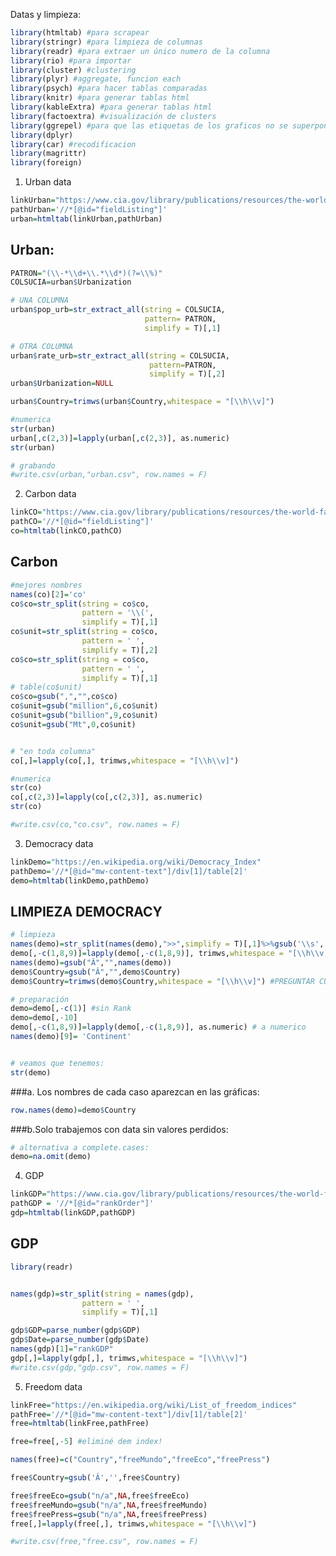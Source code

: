 
Datas y limpieza:

```r
library(htmltab) #para scrapear
library(stringr) #para limpieza de columnas 
library(readr) #para extraer un único numero de la columna
library(rio) #para importar
library(cluster) #clustering
library(plyr) #aggregate, funcion each
library(psych) #para hacer tablas comparadas
library(knitr) #para generar tablas html
library(kableExtra) #para generar tablas html
library(factoextra) #visualización de clusters
library(ggrepel) #para que las etiquetas de los graficos no se superpongan
library(dplyr)
library(car) #recodificacion
library(magrittr)
library(foreign)
```

1. Urban data
```r
linkUrban="https://www.cia.gov/library/publications/resources/the-world-factbook/fields/349.html"
pathUrban='//*[@id="fieldListing"]'
urban=htmltab(linkUrban,pathUrban)
```
## Urban:

```r

PATRON="(\\-*\\d+\\.*\\d*)(?=\\%)"
COLSUCIA=urban$Urbanization

# UNA COLUMNA
urban$pop_urb=str_extract_all(string = COLSUCIA,
                              pattern= PATRON,
                              simplify = T)[,1]

# OTRA COLUMNA
urban$rate_urb=str_extract_all(string = COLSUCIA,
                               pattern=PATRON,
                               simplify = T)[,2]
urban$Urbanization=NULL

urban$Country=trimws(urban$Country,whitespace = "[\\h\\v]")

#numerica
str(urban)
urban[,c(2,3)]=lapply(urban[,c(2,3)], as.numeric)
str(urban)

# grabando
#write.csv(urban,"urban.csv", row.names = F)
```

2. Carbon data

```r
linkCO="https://www.cia.gov/library/publications/resources/the-world-factbook/fields/274.html"
pathCO='//*[@id="fieldListing"]'
co=htmltab(linkCO,pathCO)

```

## Carbon
```r
#mejores nombres
names(co)[2]='co'
co$co=str_split(string = co$co,
                pattern = '\\(',
                simplify = T)[,1]
co$unit=str_split(string = co$co,
                pattern = ' ',
                simplify = T)[,2]
co$co=str_split(string = co$co,
                pattern = ' ',
                simplify = T)[,1]
# table(co$unit)
co$co=gsub(",","",co$co)
co$unit=gsub("million",6,co$unit)
co$unit=gsub("billion",9,co$unit)
co$unit=gsub("Mt",0,co$unit)


# "en toda columna"
co[,]=lapply(co[,], trimws,whitespace = "[\\h\\v]")

#numerica
str(co)
co[,c(2,3)]=lapply(co[,c(2,3)], as.numeric)
str(co)

#write.csv(co,"co.csv", row.names = F)
```

3. Democracy data
```r
linkDemo="https://en.wikipedia.org/wiki/Democracy_Index"
pathDemo='//*[@id="mw-content-text"]/div[1]/table[2]'
demo=htmltab(linkDemo,pathDemo)
```
## LIMPIEZA DEMOCRACY

```r
# limpieza
names(demo)=str_split(names(demo),">>",simplify = T)[,1]%>%gsub('\\s','',.)
demo[,-c(1,8,9)]=lapply(demo[,-c(1,8,9)], trimws,whitespace = "[\\h\\v]") # no blanks
names(demo)=gsub("Â","",names(demo))
demo$Country=gsub("Â","",demo$Country)
demo$Country=trimws(demo$Country,whitespace = "[\\h\\v]") #PREGUNTAR CUAL ES LA DIFERENCIA ENTRE ESTE Y GSUB

# preparación
demo=demo[,-c(1)] #sin Rank
demo=demo[,-10]
demo[,-c(1,8,9)]=lapply(demo[,-c(1,8,9)], as.numeric) # a numerico
names(demo)[9]= 'Continent'


# veamos que tenemos:
str(demo)
```

###a. Los nombres de cada caso aparezcan en las gráficas:
```r
row.names(demo)=demo$Country
```

###b.Solo trabajemos con data sin valores perdidos:
```r
# alternativa a complete.cases:
demo=na.omit(demo)
```

4. GDP

```r
linkGDP="https://www.cia.gov/library/publications/resources/the-world-factbook/fields/211rank.html" 
pathGDP = '//*[@id="rankOrder"]'
gdp=htmltab(linkGDP,pathGDP)
```
## GDP

```r
library(readr)


names(gdp)=str_split(string = names(gdp),
                pattern = ' ',
                simplify = T)[,1]

gdp$GDP=parse_number(gdp$GDP)
gdp$Date=parse_number(gdp$Date)
names(gdp)[1]="rankGDP"
gdp[,]=lapply(gdp[,], trimws,whitespace = "[\\h\\v]")
#write.csv(gdp,"gdp.csv", row.names = F)
```

5. Freedom data
```r
linkFree="https://en.wikipedia.org/wiki/List_of_freedom_indices"
pathFree='//*[@id="mw-content-text"]/div[1]/table[2]'
free=htmltab(linkFree,pathFree)
```


```r
free=free[,-5] #eliminé dem index!

names(free)=c("Country","freeMundo","freeEco","freePress")

free$Country=gsub('Â','',free$Country)

free$freeEco=gsub("n/a",NA,free$freeEco)
free$freeMundo=gsub("n/a",NA,free$freeMundo)
free$freePress=gsub("n/a",NA,free$freePress)
free[,]=lapply(free[,], trimws,whitespace = "[\\h\\v]")

#write.csv(free,"free.csv", row.names = F)
```





